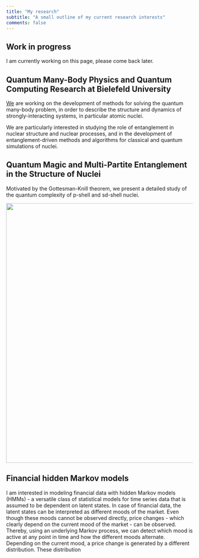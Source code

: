 ```yaml
---
title: "My research"
subtitle: "A small outline of my current research interests"
comments: false
---
```


::: callout-caution
## Work in progress

I am currently working on this page, please come back later.
:::

::: {.callout-note collapse="true" style="border-left-color: #16A2F3" appearance="minimal"}
## Quantum Many-Body Physics and Quantum Computing Research at Bielefeld University

[We](https://www.physik.uni-bielefeld.de/~crobin/) are working on the development of methods for solving the quantum many-body problem, in order to describe the structure and dynamics of strongly-interacting systems, in particular atomic nuclei.

We are particularly interested in studying the role of entanglement in nuclear structure and nuclear processes, and in the development of entanglement-driven methods and algorithms for classical and quantum simulations of nuclei.
:::

::: {.callout-note collapse="true" style="border-left-color: #16A2F3" appearance="minimal"}
## Quantum Magic and Multi-Partite Entanglement in the Structure of Nuclei

Motivated by the Gottesman-Knill theorem, we present a detailed study of the quantum complexity of p-shell and sd-shell nuclei.

![](input/Quantum_Magic.png){fig-align="center" width="700"}
:::

::: {.callout-note collapse="true" style="border-left-color: #16A2F3" appearance="minimal"}
## Financial hidden Markov models

I am interested in modeling financial data with hidden Markov models (HMMs) - a versatile class of statistical models for time series data that is assumed to be dependent on latent states. In case of financial data, the latent states can be interpreted as different moods of the market. Even though these moods cannot be observed directly, price changes - which clearly depend on the current mood of the market - can be observed. Thereby, using an underlying Markov process, we can detect which mood is active at any point in time and how the different moods alternate. Depending on the current mood, a price change is generated by a different distribution. These distribution
:::